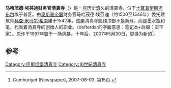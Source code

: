 {{Infobox religious building
| building_name         = 财务官清真寺
| location              = [[土耳其|土耳其]][[伊斯坦布尔|伊斯坦布尔]]
| geo                   = {{coord|41.042|N|28.9376|E|region:TR_type:landmark|title=inline,title}}
| religious_affiliation = [[伊斯兰教|伊斯兰教]]
| architect             = [[科查·米马尔·希南|科查·米马尔·希南]]
| architecture_type     = 清真寺
| year_completed        = 1542
| minaret_quantity      = 1
}}
'''马哈茂德·埃芬迪财务官清真寺'''（{{lang-tr|Defterdar Camii, Defterdar Mahmut Efendi Camii}}）是一座历史悠久的清真寺，位于[[土耳其|土耳其]][[伊斯坦布尔|伊斯坦布尔]]埃于普区。由[[奥斯曼帝国|奥斯曼帝国]]财务官马哈茂德·埃芬迪（约1500至1546年）委托建筑师[[科查·米马尔·希南|科查·米马尔·希南]]建于1542年。这座清真寺圆顶顶部不是新月，而是墨水瓶和笔，代表着清真寺的创始人的职业。（defterdar的字面意思：笔记本+后缀：实干家）。原作于1997年毁于一场风暴。十年后，2007年5月30日，更换为新的<ref>Cumhuriyet (Newspaper), 2007-06-03, 第15页 {{tr icon}}</ref>。

==参考==
{{Reflist}}

{{coord|41.042|28.9376|display=title|source:GoogleMaps_type:landmark}}
{{土耳其清真寺}}

[[Category:伊斯坦堡清真寺|Category:伊斯坦堡清真寺]]
[[Category:16世紀清真寺|Category:16世紀清真寺]]